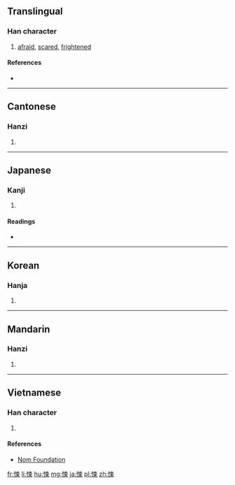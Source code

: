 ==Translingual==

===Han character===
{{Han char|rn=61|rad=心|as=07|sn=10|four=95096|canj=PDL|ids=⿰忄束}}

# [[afraid]], [[scared]], [[frightened]]

====References====
* {{Han ref|kx=0387.310|dkj=10672|dj=0720.130|hdz=42303.030|uh=609A|ud=24730|bh=AEAA|bd=44714}}

----

==Cantonese==

===Hanzi===
{{yue-hanzi|jyut=[[sung2]]|y=sung2}}

# {{defn|lang=yue|sort=心07}}

----

==Japanese==

===Kanji===
{{ja-kanji|grade=|rs=心07}}

# {{defn|lang=ja|sort=心07}}

====Readings====
* {{ja-readings|on=[[しょう]] (shō)|kun=[[おそれる]] (osoreru)}}

----

==Korean==

===Hanja===
{{ko-hanja|hangeul=송|eumhun=|rv=song|mr=song|y=song}}

# {{defn|lang=ko|sort=心07}}

----

==Mandarin==

===Hanzi===
{{cmn-hanzi|pin=[[sǒng]] ([[song3]])|wg=sung<sup>3</sup>}}

# {{defn|lang=cmn|sort=心07}}

----

==Vietnamese==

===Han character===
{{vi-readings|rs=心07| hanviet = tủng}}

# {{defn|lang=vi|sort=心07}}

====References====
*[http://nomfoundation.org/common/nom_details.php?codepoint=609a Nom Foundation]

[[fr:悚]]
[[li:悚]]
[[hu:悚]]
[[mg:悚]]
[[ja:悚]]
[[pl:悚]]
[[zh:悚]]